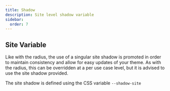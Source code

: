 ```yaml
---
title: Shadow
description: Site level shadow variable
sidebar:
  order: 7
---
```



## Site Variable

Like with the radius, the use of a singular site shadow is promoted in order to maintain consistency and allow for easy updates of your theme. As with the radius, this can be overridden at a per use case level, but it is advised to use the site shadow provided.

The site shadow is defined using the CSS variable `--shadow-site`

<ShadowDisplay />

